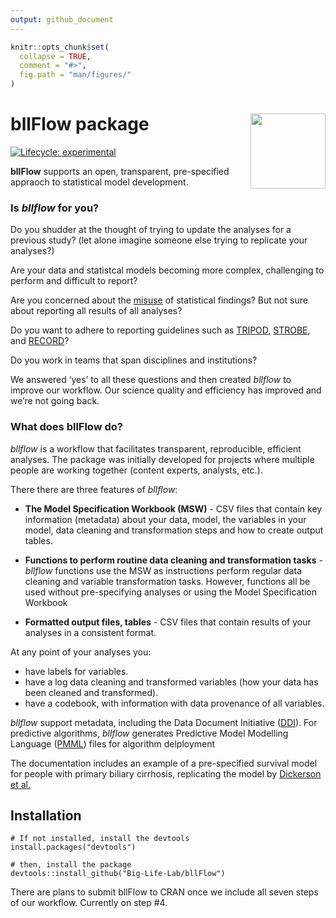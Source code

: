```yaml
---
output: github_document
---
```


```r
knitr::opts_chunk$set(
  collapse = TRUE,
  comment = "#>",
  fig.path = "man/figures/"
)
```
<!-- README.md is generated from README.Rmd. Please edit that file -->


# bllFlow package <img src="man/figures/pbl-sticker.png" align="right" alt="" width="120" />

[![Lifecycle: experimental](https://img.shields.io/badge/lifecycle-experimental-orange.svg)](https://www.tidyverse.org/lifecycle/#experimental)

**bllFlow** supports an open, transparent, pre-specified appraoch to statistical 
model development. 

### Is _bllflow_ for you?

Do you shudder at the thought of trying to update the analyses for a previous study? (let alone imagine someone else trying to replicate your analyses?)

Are your data and statistcal models becoming more complex, challenging to perform and difficult to report?

Are you concerned about the [misuse](https://www.nature.com/articles/d41586-019-00857-9) of statistical findings? But not sure about reporting all results of all analyses?

Do you want to adhere to reporting guidelines such as [TRIPOD](https://www.equator-network.org/2015/01/07/guidelines-for-reporting-multivariable-prediction-models-for-individual-prognosis-or-diagnosis-tripod-published/), [STROBE](http://www.equator-network.org/reporting-guidelines/strobe/), and [RECORD](http://www.equator-network.org/reporting-guidelines/record/)?

Do you work in teams that span disciplines and institutions?

We answered 'yes' to all these questions and then created _bllflow_ to improve our workflow. Our science quality and efficiency has improved and we're not going back.

### What does bllFlow do?
_bllflow_ is a workflow that facilitates transparent, reproducible, efficient analyses. The package was initially developed for projects where multiple people are working together (content experts, analysts, etc.). 

There there are three features of _bllflow_:

- **The Model Specification Workbook (MSW)** - CSV files that contain key information (metadata) about your data, model, the variables in your model, data cleaning and transformation steps and how to create output tables. 

- **Functions to perform routine data cleaning and transformation tasks** - _bllflow_ functions use the MSW as instructions perform regular data cleaning and variable transformation tasks. However, functions all  be used without pre-specifying analyses or using the Model Specification Workbook

- **Formatted output files, tables** - CSV files that contain results of your analyses in a consistent format. 

At any point of your analyses you:

- have labels for variables.
- have a log data cleaning and transformed variables (how your data has been cleaned and transformed).
- have a codebook, with information with data provenance of all variables.

_bllflow_ support metadata, including the Data Document Initiative ([DDI](https://ddialliance.org)). For predictive algorithms, _bllflow_ generates Predictive Model Modelling Language ([PMML](http://dmg.org/pmml/v4-3/GeneralStructure.html)) files for algorithm delployment

The documentation includes an example of a pre-specified survival model for people with primary biliary cirrhosis, replicating the model by 
[Dickerson et al.](https://www.ncbi.nlm.nih.gov/pubmed/2737595)  

## Installation
```
# If not installed, install the devtools
install.packages("devtools")

# then, install the package
devtools::install_github("Big-Life-Lab/bllFlow")
```
There are plans to submit bllFlow to CRAN once we include all seven steps of our 
workflow. Currently on step #4. 